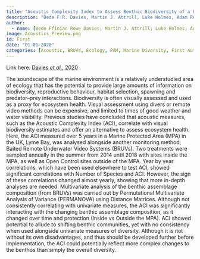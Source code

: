```yaml
---
title: "Acoustic Complexity Index to Assess Benthic Biodiversity of a Partially Protected Area in the Southwest of the UK"
description: "Bede F.R. Davies, Martin J. Attrill, Luke Holmes, Adam Rees, Matthew J. Witt & Emma V. Sheehan."
author:
  - name: [Bede Ffinian Rowe Davies; Martin J. Attrill; Luke Holmes; Adam Rees; Matthew J. Witt; Emma V. Sheehan]
image: Acoustics_Preview.png
id: First
date: "01-01-2020"
categories: [Acoustic, BRUVs, Ecology, PAM, Marine Diversity, First Author]
---
```


Link here: [Davies *et al.,* 2020](http://publicationslist.org/data/m.j.witt/ref-126/Davies_2020_EcolIndicators.pdf)

The soundscape of the marine environment is a relatively understudied area of ecology that has the potential to provide large amounts of information on biodiversity, reproductive behaviour, habitat selection, spawning and predator--prey interactions. Biodiversity is often visually assessed and used as a proxy for ecosystem health. Visual assessment using divers or remote video methods can be expensive, and limited to times of good weather and water visibility. Previous studies have concluded that acoustic measures, such as the Acoustic Complexity Index (ACI), correlate with visual biodiversity estimates and offer an alternative to assess ecosystem health. Here, the ACI measured over 5 years in a Marine Protected Area (MPA) in the UK, Lyme Bay, was analysed alongside another monitoring method, Baited Remote Underwater Video Systems (BRUVs). Two treatments were sampled annually in the summer from 2014 until 2018 with sites inside the MPA, as well as Open Control sites outside of the MPA. Year by year correlations, which have been used elsewhere to test ACI, showed significant correlations with Number of Species and ACI. However, the sign of these correlations changed almost yearly, showing that more in-depth analyses are needed. Multivariate analysis of the benthic assemblage composition (from BRUVs) was carried out by Permutational Multivariate Analysis of Variance (PERMANOVA) using Distance Matrices. Although not consistently correlating with univariate measures, the ACI was significantly interacting with the changing benthic assemblage composition, as it changed over time and protection (Inside vs Outside the MPA). ACI showed potential to allude to shifting benthic communities, yet with no consistency when used alongside univariate measures of diversity. Although it is not without its own disadvantages, and thus should be developed further before implementation, the ACI could potentially reflect more complex changes to the benthos than simply the overall diversity.
